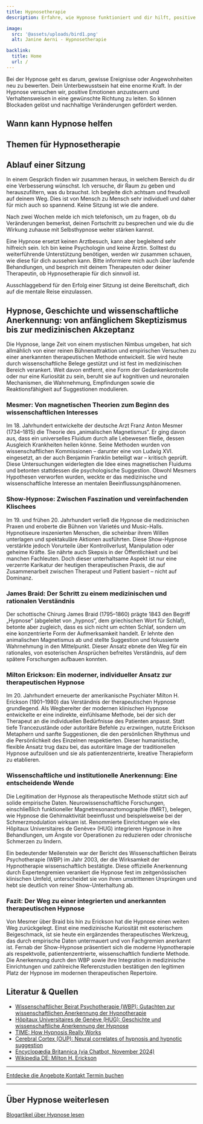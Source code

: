 ```yaml
---
title: Hypnosetherapie
description: Erfahre, wie Hypnose funktioniert und dir hilft, positive Emotionen zu stärken. Entdecke den Ablauf einer Sitzung und starte deine Reise!

image:
  src: '@assets/uploads/bird1.png'
  alt: Janine Aerni - Hypnosetherapie

backlink:
  title: Home
  url: /
---
```



Bei der Hypnose geht es darum, gewisse Ereignisse oder Angewohnheiten neu zu bewerten. Dein Unterbewusstsein hat eine enorme Kraft. In der Hypnose versuchen wir, positive Emotionen anzusteuern und Verhaltensweisen in eine gewünschte Richtung zu leiten. So können Blockaden gelöst und nachhaltige Veränderungen gefördert werden.

## Wann kann Hypnose helfen
<SubPagesTopics id="hypnotherapy" />

## Themen für Hypnosetherapie
<SubPages id="hypnotherapy" exclude="/hypnosetherapie/"  columns={3} />

## Ablauf einer Sitzung

In einem Gespräch finden wir zusammen heraus, in welchem Bereich du dir eine Verbesserung wünschst. Ich versuche, dir Raum zu geben und herauszufiltern, was du brauchst. Ich begleite dich achtsam und freudvoll auf deinem Weg. Dies ist von Mensch zu Mensch sehr individuell und daher für mich auch so spannend. Keine Sitzung ist wie die andere.

Nach zwei Wochen melde ich mich telefonisch, um zu fragen, ob du Veränderungen bemerkst, deinen Fortschritt zu besprechen und wie du die Wirkung zuhause mit Selbsthypnose weiter stärken kannst.

Eine Hypnose ersetzt keinen Arztbesuch, kann aber begleitend sehr hilfreich sein. Ich bin keine Psychologin und keine Ärztin. Solltest du weiterführende Unterstützung benötigen, werden wir zusammen schauen, wie diese für dich aussehen kann. Bitte informiere mich auch über laufende Behandlungen, und besprich mit deinem Therapeuten oder deiner Therapeutin, ob Hypnosetherapie für dich sinnvoll ist.

Ausschlaggebend für den Erfolg einer Sitzung ist deine Bereitschaft, dich auf die mentale Reise einzulassen.

## Hypnose, Geschichte und wissenschaftliche Anerkennung: von anfänglichem Skeptizismus bis zur medizinischen Akzeptanz

Die Hypnose, lange Zeit von einem mystischen Nimbus umgeben, hat sich allmählich von einer reinen Bühnenattraktion und empirischen Versuchen zu einer anerkannten therapeutischen Methode entwickelt. Sie wird heute durch wissenschaftliche Belege gestützt und ist fest im medizinischen Bereich verankert. Weit davon entfernt, eine Form der Gedankenkontrolle oder nur eine Kuriosität zu sein, beruht sie auf kognitiven und neuronalen Mechanismen, die Wahrnehmung, Empfindungen sowie die Reaktionsfähigkeit auf Suggestionen modulieren.

### Mesmer: Von magnetischen Theorien zum Beginn des wissenschaftlichen Interesses  
Im 18. Jahrhundert entwickelte der deutsche Arzt Franz Anton Mesmer (1734–1815) die Theorie des „animalischen Magnetismus“. Er ging davon aus, dass ein universelles Fluidum durch alle Lebewesen fließe, dessen Ausgleich Krankheiten heilen könne. Seine Methoden wurden von wissenschaftlichen Kommissionen – darunter eine von Ludwig XVI. eingesetzt, an der auch Benjamin Franklin beteiligt war – kritisch geprüft. Diese Untersuchungen widerlegten die Idee eines magnetischen Fluidums und betonten stattdessen die psychologische Suggestion. Obwohl Mesmers Hypothesen verworfen wurden, weckte er das medizinische und wissenschaftliche Interesse an mentalen Beeinflussungsphänomenen.

### Show-Hypnose: Zwischen Faszination und vereinfachenden Klischees  
Im 19. und frühen 20. Jahrhundert verließ die Hypnose die medizinischen Praxen und eroberte die Bühnen von Varietés und Music-Halls. Hypnotiseure inszenierten Menschen, die scheinbar ihrem Willen unterlagen und spektakuläre Aktionen ausführten. Diese Show-Hypnose verstärkte jedoch Vorurteile über Kontrollverlust, Manipulation oder geheime Kräfte. Sie nährte auch Skepsis in der Öffentlichkeit und bei manchen Fachleuten. Doch dieser unterhaltsame Aspekt ist nur eine verzerrte Karikatur der heutigen therapeutischen Praxis, die auf Zusammenarbeit zwischen Therapeut und Patient basiert – nicht auf Dominanz.

### James Braid: Der Schritt zu einem medizinischen und rationalen Verständnis  
Der schottische Chirurg James Braid (1795–1860) prägte 1843 den Begriff „Hypnose“ (abgeleitet von „hypnos“, dem griechischen Wort für Schlaf), betonte aber zugleich, dass es sich nicht um echten Schlaf, sondern um eine konzentrierte Form der Aufmerksamkeit handelt. Er lehnte den animalischen Magnetismus ab und stellte Suggestion und fokussierte Wahrnehmung in den Mittelpunkt. Dieser Ansatz ebnete den Weg für ein rationales, von esoterischen Ansprüchen befreites Verständnis, auf dem spätere Forschungen aufbauen konnten.

### Milton Erickson: Ein moderner, individueller Ansatz zur therapeutischen Hypnose  
Im 20. Jahrhundert erneuerte der amerikanische Psychiater Milton H. Erickson (1901–1980) das Verständnis der therapeutischen Hypnose grundlegend. Als Wegbereiter der modernen klinischen Hypnose entwickelte er eine indirekte, einfühlsame Methode, bei der sich der Therapeut an die individuellen Bedürfnisse des Patienten anpasst. Statt tiefe Trancezustände oder autoritäre Befehle zu erzwingen, nutzte Erickson Metaphern und sanfte Suggestionen, die den persönlichen Rhythmus und die Persönlichkeit des Einzelnen respektierten. Dieser humanistische, flexible Ansatz trug dazu bei, das autoritäre Image der traditionellen Hypnose aufzulösen und sie als patientenzentrierte, kreative Therapieform zu etablieren.

### Wissenschaftliche und institutionelle Anerkennung: Eine entscheidende Wende  
Die Legitimation der Hypnose als therapeutische Methode stützt sich auf solide empirische Daten. Neurowissenschaftliche Forschungen, einschließlich funktioneller Magnetresonanztomographie (fMRT), belegen, wie Hypnose die Gehirnaktivität beeinflusst und beispielsweise bei der Schmerzmodulation wirksam ist. Renommierte Einrichtungen wie «les Hôpitaux Universitaires de Genève» (HUG) integrieren Hypnose in ihre Behandlungen, um Ängste vor Operationen zu reduzieren oder chronische Schmerzen zu lindern.

Ein bedeutender Meilenstein war der Bericht des Wissenschaftlichen Beirats Psychotherapie (WBP) im Jahr 2003, der die Wirksamkeit der Hypnotherapie wissenschaftlich bestätigte. Diese offizielle Anerkennung durch Expertengremien verankert die Hypnose fest im zeitgenössischen klinischen Umfeld, unterscheidet sie von ihren umstrittenen Ursprüngen und hebt sie deutlich von reiner Show-Unterhaltung ab.

### Fazit: Der Weg zu einer integrierten und anerkannten therapeutischen Hypnose  
Von Mesmer über Braid bis hin zu Erickson hat die Hypnose einen weiten Weg zurückgelegt. Einst eine medizinische Kuriosität mit esoterischem Beigeschmack, ist sie heute ein ergänzendes therapeutisches Werkzeug, das durch empirische Daten untermauert und von Fachgremien anerkannt ist. Fernab der Show-Hypnose präsentiert sich die moderne Hypnotherapie als respektvolle, patientenzentrierte, wissenschaftlich fundierte Methode. Die Anerkennung durch den WBP sowie ihre Integration in medizinische Einrichtungen und zahlreiche Referenzstudien bestätigen den legitimen Platz der Hypnose im modernen therapeutischen Repertoire.


## Literatur & Quellen
- [Wissenschaftlicher Beirat Psychotherapie (WBP): Gutachten zur wissenschaftlichen Anerkennung der Hypnotherapie](https://www.wbpsychotherapie.de/fileadmin/user_upload/_old-files/downloads/pdf-Ordner/WBP/Gutachten_zur_wissenschaftlichen_Anerkennung_der_Hypnotherapie.pdf) 
- [Hôpitaux Universitaires de Genève (HUG): Geschichte und wissenschaftliche Anerkennung der Hypnose](https://www.hug.ch/programme-hypnose-hug/histoire-hypnose-sa-reconnaissance-scientifique)  
- [TIME: How Hypnosis Really Works](https://time.com/6171844/how-hypnosis-works/)  
- [Cerebral Cortex (OUP): Neural correlates of hypnosis and hypnotic suggestion](https://academic.oup.com/cercor/article/27/8/4083/3056452#113568738)   
- [Encyclopædia Britannica (via Chatbot, November 2024)](https://www.britannica.com/science/hypnosis)  
- [Wikipedia DE: Milton H. Erickson](https://de.wikipedia.org/wiki/Milton_H._Erickson)

---

<div class="flex flex-wrap gap-4">
  <a
  href="/angebote/"
  class="inline-flex items-center justify-center px-6 py-3 text-base leading-tight font-bold text-red-700 bg-transparent border border-red-700 rounded-full transition hover:bg-red-500 hover:text-red-50 no-underline "
  onclick="document.app.emitEvent('mouseDown', 'trigger-to-3');"
>
  <span>Entdecke die Angebote</span>
</a>
  <a href="/kontakt/" class="inline-flex items-center justify-center px-6 py-3 text-base leading-tight font-bold text-red-700 bg-transparent border border-red-600 rounded-full transition hover:bg-red-500 hover:text-red-50 no-underline" onclick="document.app.emitEvent('mouseDown', 'trigger-to-5');"> 
    <span class="">Kontakt</span>
  </a>
  <a
    href="/termin/"
    class="inline-flex no-prose items-center justify-center px-6 py-3 text-base leading-tight font-bold text-white bg-red-600 border border-red-600 rounded-full transition hover:bg-red-500 hover:text-red-50 no-underline"
  >
    <span>Termin buchen</span>
  </a>
</div>

<hr class="border-gray-400" />
<h2 class="text-balance">Über Hypnose weiterlesen</h2>
<a href="/tags/hypnose/" class="inline-flex items-center justify-center px-6 py-3 text-base leading-tight font-bold text-red-700 bg-transparent border border-red-600 rounded-full transition hover:bg-red-500 hover:text-red-50 no-underline" onclick="document.app.emitEvent('mouseDown', 'trigger-to-5');"> 
    <span class="">Blogartikel über Hypnose lesen</span>
</a>
